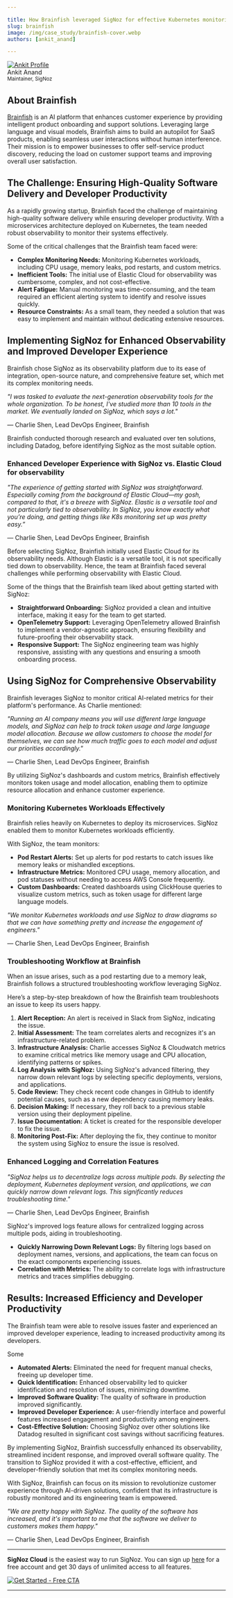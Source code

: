 ```yaml
---

title: How Brainfish leveraged SigNoz for effective Kubernetes monitoring & Logs management
slug: brainfish
image: /img/case_study/brainfish-cover.webp
authors: [ankit_anand]

---
```


<head>
<link rel="canonical" href="https://signoz.io/case-study/brainfish/"/>
<meta property="og:image" content="https://signoz.io/img/case_study/brainfish-cover.webp"/>
<meta name="twitter:image" content="https://signoz.io/img/case_study/brainfish-cover.webp"/>
</head>

<div class="avatar">
<a
class="avatar__photo-link avatar__photo avatar__photo--lg"
href="https://www.linkedin.com/in/ankit-anand-686a53a1/">
<img
alt="Ankit Profile"
src="/img/users/ankit-anand.webp" />
</a>
<div class="avatar__intro">
<div class="avatar__name">Ankit Anand</div>
<small class="avatar__subtitle">
Maintainer, SigNoz
</small>
</div>
</div>

## About Brainfish

<a href = "https://www.brainfi.sh/" rel="noopener noreferrer nofollow" target="_blank" >Brainfish</a> is an AI platform that enhances customer experience by providing intelligent product onboarding and support solutions. Leveraging large language and visual models, Brainfish aims to build an autopilot for SaaS products, enabling seamless user interactions without human interference. Their mission is to empower businesses to offer self-service product discovery, reducing the load on customer support teams and improving overall user satisfaction.


## The Challenge: Ensuring High-Quality Software Delivery and Developer Productivity

As a rapidly growing startup, Brainfish faced the challenge of maintaining high-quality software delivery while ensuring developer productivity. With a microservices architecture deployed on Kubernetes, the team needed robust observability to monitor their systems effectively.

<YouTube id="rpK2-paK3OY" mute={false} />

Some of the critical challenges that the Brainfish team faced were:

- **Complex Monitoring Needs:** Monitoring Kubernetes workloads, including CPU usage, memory leaks, pod restarts, and custom metrics.
- **Inefficient Tools:** The initial use of Elastic Cloud for observability was cumbersome, complex, and not cost-effective.
- **Alert Fatigue:** Manual monitoring was time-consuming, and the team required an efficient alerting system to identify and resolve issues quickly.
- **Resource Constraints:** As a small team, they needed a solution that was easy to implement and maintain without dedicating extensive resources.

## Implementing SigNoz for Enhanced Observability and Improved Developer Experience

Brainfish chose SigNoz as its observability platform due to its ease of integration, open-source nature, and comprehensive feature set, which met its complex monitoring needs.

*"I was tasked to evaluate the next-generation observability tools for the whole organization. To be honest, I've studied more than 10 tools in the market. We eventually landed on SigNoz, which says a lot."*

— Charlie Shen, Lead DevOps Engineer, Brainfish


Brainfish conducted thorough research and evaluated over ten solutions, including Datadog, before identifying SigNoz as the most suitable option.

### Enhanced Developer Experience with SigNoz vs. Elastic Cloud for observability

*"The experience of getting started with SigNoz was straightforward. Especially coming from the background of Elastic Cloud—my gosh, compared to that, it's a breeze with SigNoz. Elastic is a versatile tool and not particularly tied to observability. In SigNoz, you know exactly what you’re doing, and getting things like K8s monitoring set up was pretty easy.”*

— Charlie Shen, Lead DevOps Engineer, Brainfish

Before selecting SigNoz, Brainfish initially used Elastic Cloud for its observability needs. Although Elastic is a versatile tool, it is not specifically tied down to observability. Hence, the team at Brainfish faced several challenges while performing observability with Elastic Cloud.

<YouTube id="bi-5KbMXeM0" mute={false} />


Some of the things that the Brainfish team liked about getting started with SigNoz: 

- **Straightforward Onboarding:** SigNoz provided a clean and intuitive interface, making it easy for the team to get started.
- **OpenTelemetry Support:** Leveraging OpenTelemetry allowed Brainfish to implement a vendor-agnostic approach, ensuring flexibility and future-proofing their observability stack.
- **Responsive Support:** The SigNoz engineering team was highly responsive, assisting with any questions and ensuring a smooth onboarding process.

## Using SigNoz for Comprehensive Observability

Brainfish leverages SigNoz to monitor critical AI-related metrics for their platform's performance. As Charlie mentioned:

*"Running an AI company means you will use different large language models, and SigNoz can help to track token usage and large language model allocation. Because we allow customers to choose the model for themselves, we can see how much traffic goes to each model and adjust our priorities accordingly."*

— Charlie Shen, Lead DevOps Engineer, Brainfish

By utilizing SigNoz's dashboards and custom metrics, Brainfish effectively monitors token usage and model allocation, enabling them to optimize resource allocation and enhance customer experience.

### Monitoring Kubernetes Workloads Effectively

Brainfish relies heavily on Kubernetes to deploy its microservices. SigNoz enabled them to monitor Kubernetes workloads efficiently.

<YouTube id="Uipl4CbEvhU" mute={false} />


With SigNoz, the team monitors:

- **Pod Restart Alerts:** Set up alerts for pod restarts to catch issues like memory leaks or mishandled exceptions.
- **Infrastructure Metrics:** Monitored CPU usage, memory allocation, and pod statuses without needing to access AWS Console frequently.
- **Custom Dashboards:** Created dashboards using ClickHouse queries to visualize custom metrics, such as token usage for different large language models.

*"We monitor Kubernetes workloads and use SigNoz to draw diagrams so that we can have something pretty and increase the engagement of engineers."*

— Charlie Shen, Lead DevOps Engineer, Brainfish

### Troubleshooting Workflow at Brainfish

When an issue arises, such as a pod restarting due to a memory leak, Brainfish follows a structured troubleshooting workflow leveraging SigNoz.

<YouTube id="M_zXN7TLYiw" mute={false} />

Here’s a step-by-step breakdown of how the Brainfish team troubleshoots an issue to keep its users happy.

1. **Alert Reception:** An alert is received in Slack from SigNoz, indicating the issue.
2. **Initial Assessment:** The team correlates alerts and recognizes it's an infrastructure-related problem.
3. **Infrastructure Analysis:** Charlie accesses SigNoz & Cloudwatch metrics to examine critical metrics like memory usage and CPU allocation, identifying patterns or spikes.
4. **Log Analysis with SigNoz:** Using SigNoz's advanced filtering, they narrow down relevant logs by selecting specific deployments, versions, and applications.
5. **Code Review:** They check recent code changes in GitHub to identify potential causes, such as a new dependency causing memory leaks.
6. **Decision Making:** If necessary, they roll back to a previous stable version using their deployment pipeline.
7. **Issue Documentation:** A ticket is created for the responsible developer to fix the issue.
8. **Monitoring Post-Fix:** After deploying the fix, they continue to monitor the system using SigNoz to ensure the issue is resolved.

### Enhanced Logging and Correlation Features

*"SigNoz helps us to decentralize logs across multiple pods. By selecting the deployment, Kubernetes deployment version, and applications, we can quickly narrow down relevant logs. This significantly reduces troubleshooting time."*

— Charlie Shen, Lead DevOps Engineer, Brainfish

SigNoz's improved logs feature allows for centralized logging across multiple pods, aiding in troubleshooting.

- **Quickly Narrowing Down Relevant Logs:** By filtering logs based on deployment names, versions, and applications, the team can focus on the exact components experiencing issues.
- **Correlation with Metrics:** The ability to correlate logs with infrastructure metrics and traces simplifies debugging.

## Results: Increased Efficiency and Developer Productivity

The Brainfish team were able to resolve issues faster and experienced an improved developer experience, leading to increased productivity among its developers.

Some

- **Automated Alerts:** Eliminated the need for frequent manual checks, freeing up developer time.
- **Quick Identification:** Enhanced observability led to quicker identification and resolution of issues, minimizing downtime.
- **Improved Software Quality:** The quality of software in production improved significantly.
- **Improved Developer Experience:** A user-friendly interface and powerful features increased engagement and productivity among engineers.
- **Cost-Effective Solution:** Choosing SigNoz over other solutions like Datadog resulted in significant cost savings without sacrificing features.

By implementing SigNoz, Brainfish successfully enhanced its observability, streamlined incident response, and improved overall software quality. The transition to SigNoz provided it with a cost-effective, efficient, and developer-friendly solution that met its complex monitoring needs.

With SigNoz, Brainfish can focus on its mission to revolutionize customer experience through AI-driven solutions, confident that its infrastructure is robustly monitored and its engineering team is empowered.

*"We are pretty happy with SigNoz. The quality of the software has increased, and it's important to me that the software we deliver to customers makes them happy."*

— Charlie Shen, Lead DevOps Engineer, Brainfish

---

**SigNoz Cloud** is the easiest way to run SigNoz. You can sign up [here](https://signoz.io/teams/) for a free account and get 30 days of unlimited access to all features.

[![Get Started - Free CTA](/img/launch_week/try-signoz-cloud-blog-cta.png)](https://signoz.io/teams/)

---
